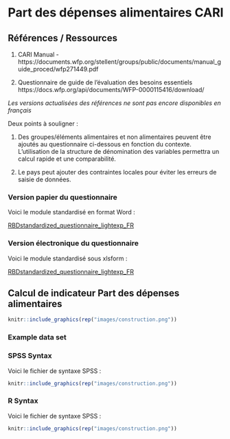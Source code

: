 # Part des dépenses alimentaires CARI 

## Références / Ressources

1.  CARI Manual - https://documents.wfp.org/stellent/groups/public/documents/manual_guide_proced/wfp271449.pdf

2.  Questionnaire de guide de l'évaluation des besoins essentiels https://docs.wfp.org/api/documents/WFP-0000115416/download/

*Les versions actualisées des références ne sont pas encore disponibles en français*

Deux points à souligner :

1. Des groupes/éléments alimentaires et non alimentaires peuvent être ajoutés au questionnaire ci-dessous en fonction du contexte.  L'utilisation de la structure de dénomination des variables permettra un calcul rapide et une comparabilité.

2.   Le pays peut ajouter des contraintes locales pour éviter les erreurs de saisie de données. 

### Version papier du questionnaire

Voici le module standardisé en format Word :

[RBDstandardized_questionnaire_lightexp_FR](https://github.com/WFP-VAM/RBD_Resilience_guide_FR/blob/main/questionnaires/RBDstandardized_questionnaire_lightexp_FR.docx?raw=true) 

### Version électronique du questionnaire

Voici le module standardisé sous xlsform :

[RBDstandardized_questionnaire_lightexp_FR](https://github.com/WFP-VAM/RBD_Resilience_guide_FR/blob/main/questionnaires/RBDstandardized_questionnaire_lightexp_FR.xlsx?raw=true) 


## Calcul de indicateur Part des dépenses alimentaires

``` r
knitr::include_graphics(rep("images/construction.png"))
```

### Example data set


### SPSS Syntax

Voici le fichier de syntaxe SPSS : 

``` r
knitr::include_graphics(rep("images/construction.png"))
```

### R Syntax

Voici le fichier de syntaxe SPSS :  

``` r
knitr::include_graphics(rep("images/construction.png"))
```

